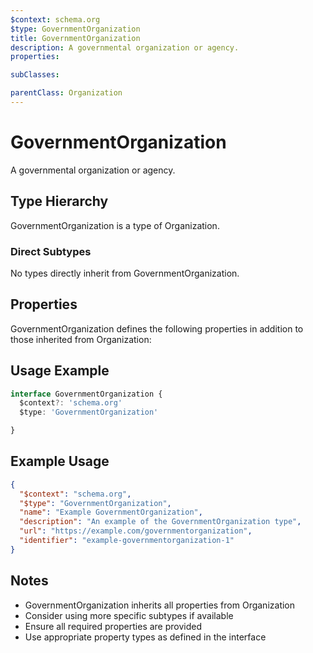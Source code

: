 ```yaml
---
$context: schema.org
$type: GovernmentOrganization
title: GovernmentOrganization
description: A governmental organization or agency.
properties:

subClasses:

parentClass: Organization
---
```


# GovernmentOrganization

A governmental organization or agency.

## Type Hierarchy

GovernmentOrganization is a type of Organization.

### Direct Subtypes

No types directly inherit from GovernmentOrganization.

## Properties

GovernmentOrganization defines the following properties in addition to those inherited from Organization:



## Usage Example

```typescript
interface GovernmentOrganization {
  $context?: 'schema.org'
  $type: 'GovernmentOrganization'

}
```

## Example Usage

```json
{
  "$context": "schema.org",
  "$type": "GovernmentOrganization",
  "name": "Example GovernmentOrganization",
  "description": "An example of the GovernmentOrganization type",
  "url": "https://example.com/governmentorganization",
  "identifier": "example-governmentorganization-1"
}
```

## Notes

- GovernmentOrganization inherits all properties from Organization
- Consider using more specific subtypes if available
- Ensure all required properties are provided
- Use appropriate property types as defined in the interface
